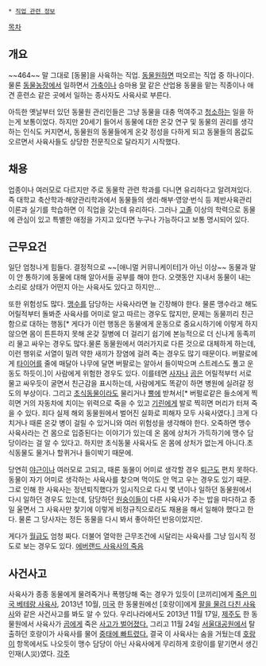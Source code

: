  * [[직업 관련 정보]]

[[목차]]

== 개요 ==
~~464~~ 말 그대로 [동물]을 사육하는 직업. [[동물원]]하면 떠오르는 직업 중 하나이다. 물론 [[동물농장]]에서 일하면서 [[가축]]이나 승마용 [[말]] 같은 산업용 동물을 맡는 직종이나 애견 훈련소 같은 곳에서 일하는 종사자도 사육사로 부른다.

아득한 옛날부터 있던 동물원 관리인들은 그냥 동물을 대충 먹여주고 [[청소]]하는 일을 하는게 보통이었다. 하지만 20세기 들어서 동물에 대한 온갖 연구 및 동물의 권리를 생각하는 인식도 커지면서, 동물원의 동물들에게 온갖 정성을 다하게 되고 동물들의 몸값도 오르면서 사육사들도 상당한 전문직으로 달라지기 시작했다.

== 채용 ==
업종이나 여러모로 다르지만 주로 동물학 관련 학과를 다니면 유리하다고 알려져있다. 즉 대학교 축산학과·해양관리학과에서 동물들의 생리·해부·영양·번식 등 제반사육관리 이론과 실기를 학습하면 이 직업을 갖는데 유리하다. 그러나 [[고졸]] 이상의 학력으로 동물에 관심이 있고 특별한 애정을 가지고 있다면 누구나 가능하다고 보통 명시되어 있다.

== 근무요건 ==
일단 엄청나게 힘들다. 결정적으로 ~~[애니멀 커뮤니케이터]가 아닌 이상~~ 동물과 말이 안 통하기에 동물에 대해 알아서들 공부를 해야 한다. 오랫동안 지내서 동물이 내는 소리로 상태가 어떤지 아는 사육사도 있다고 하지만...

또한 위험성도 많다. [[맹수]]를 담당하는 사육사라면 늘 긴장해야 한다. 물론 맹수라고 해도 어릴적부터 돌봐준 사육사를 어미로 알고 따르는 경우도 많지만, 문제는 동물끼리 친근함으로 대하는 행동[* 게다가 이런 행동은 동물에게 운동으로 중요시하기에 이렇게 하지 않으면 몸이 튼튼하지 못해 온갖 질병에 더 걸리기 쉽기에 본능적으로 더 신나게 동족끼리 물고 싸우는 경우도 많다.물론 동물원에서 여러가지로 다른 것으로 대체하게 하는데, 이런 행위로 서열이 밀려 약한 새끼가 장염에 걸려 죽는 경우도 많기 때문이다. 버팔로에게 [[타이어]]를 줄에 매달아 나무에 달면 버팔로는 알아서 들이박으며 스트레스도 풀고 운동도 하듯이.]이 사람에게 위험한 경우도 있다. 이를테면 [[사자]]나 [[곰]]은 어릴적부터 서로 물고 싸우듯이 굴면서 친근감을 표시하는데, 사람에게도 똑같이 하면 병원에 실려갈 정도의 부상이다. 그리고 [[초식동물]]이라도 물리거나 [[뿔]]에 받쳐서[* 버펄로같은 들소에게 찍히면 거의 자동차에 치이는 위력으로 죽을 수 있고 [[기린]]에게 발로 찍히면 머리가 터져 죽을 수 있다. 죄다 실제 해외 동물원에서 벌어진 실화로 피해자 모두 사육사였다.] 크게 다치거나 때론 온갖 병이 걸릴 수 있거니와 여러 위험성을 생각해야 한다. 오죽하면 맹수 사육사라는 건 몸으로 입증된다는 이야기가 있는데 온 몸에 상처가 가득하기에 맹수 담당이라는 걸 알 수 있다고. 하지만  초식동물 사육사도 온 몸에 상처가 없는게 아니다.초식동물도 물거나 할퀴거나 들이박기 때문에.

당연히 [[야근]]이나 여러모로 고되고, 때론 동물이 어미로 생각할 경우 [[퇴근]]도 편치 못하다. 동물이 자기 어미로 생각하는 사육사를 찾으며 먹이도 안 먹고 우는 경우도 있기 때문. 그로 인해 한 사육사는 정년퇴직했다가 임시직으로 다시 몇 년이나 일하던 동물원에서 다시 일하던 경우도 있는데, 담당하던 [[원숭이]]들이 다른 사육사가 주는 밥을 마다하고 종일 울면서 그 사육사만 찾기에 이렇게 비정규직으로라도 채용을 해서 일해야 했다고 한다. 물론 그 당사자는 정든 동물을 다시 봐서 좋아하던 반응이었지만.

게다가 [[월급]]도 엄청 짜다. 더불어 열악한 근무조건에 시달리는 사육사를 그냥 임시직 정도로 보는 경우도 있다. [http://worknworld.kctu.org/news/articleView.html?idxno=240962 에버랜드 사육사의 죽음]

== 사건사고 ==
사육사가 종종 동물에게 물려죽거나 폭행당해 죽는 경우가 있듯이 [코끼리]에게 [http://www.yonhapnews.co.kr/international/2013/10/12/0608000000AKR20131012053400009.HTML 죽은 미국 베테랑 사육사], 2013년 10월, [[미국]] 한 동물원에선 [호랑이]에게 [http://ebn.co.kr/news/n_view.html?id=633509&kind=cate_code&keys=EV 팔을 물려 다친 사육사]와 같은 사건사고를 봐도 알 수 있다. 우리나라에서도 2013년 11월 17일, [[제주도]] 한 동물원에서 사육사가 [[곰]]에게 죽은 [http://news.khan.co.kr/kh_news/khan_art_view.html?artid=201311171431441&code=950313 사고가 벌어졌다.] 그리고 11월 24일 [[서울대공원]]에서 탈출하던 호랑이가 사육사를 물어 [http://news.naver.com/main/read.nhn?oid=001&sid1=102&aid=0006613497&mid=shm&mode=LSD&nh=20131124122921 중태에 빠트렸다.] 결국 이 사육사는 숨을 거뒀는데 [[호랑이]] 항목에서도 나오듯이 맹수 담당이 아닌 사육사에게 무리하게 호랑이를 맡기면서 생긴 인재(人災)였다.
[[각주]]
